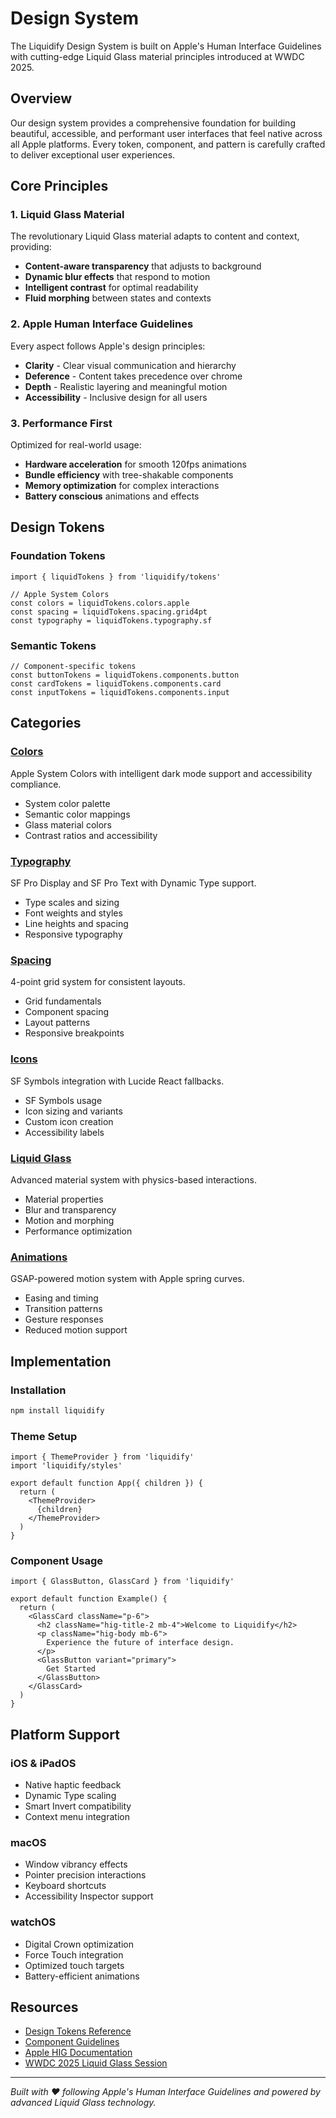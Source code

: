 # Design System

The Liquidify Design System is built on Apple's Human Interface Guidelines with cutting-edge Liquid Glass material principles introduced at WWDC 2025.

## Overview

Our design system provides a comprehensive foundation for building beautiful, accessible, and performant user interfaces that feel native across all Apple platforms. Every token, component, and pattern is carefully crafted to deliver exceptional user experiences.

## Core Principles

### 1. Liquid Glass Material
The revolutionary Liquid Glass material adapts to content and context, providing:
- **Content-aware transparency** that adjusts to background
- **Dynamic blur effects** that respond to motion
- **Intelligent contrast** for optimal readability
- **Fluid morphing** between states and contexts

### 2. Apple Human Interface Guidelines
Every aspect follows Apple's design principles:
- **Clarity** - Clear visual communication and hierarchy
- **Deference** - Content takes precedence over chrome
- **Depth** - Realistic layering and meaningful motion
- **Accessibility** - Inclusive design for all users

### 3. Performance First
Optimized for real-world usage:
- **Hardware acceleration** for smooth 120fps animations
- **Bundle efficiency** with tree-shakable components
- **Memory optimization** for complex interactions
- **Battery conscious** animations and effects

## Design Tokens

### Foundation Tokens
```tsx
import { liquidTokens } from 'liquidify/tokens'

// Apple System Colors
const colors = liquidTokens.colors.apple
const spacing = liquidTokens.spacing.grid4pt
const typography = liquidTokens.typography.sf
```

### Semantic Tokens
```tsx
// Component-specific tokens
const buttonTokens = liquidTokens.components.button
const cardTokens = liquidTokens.components.card
const inputTokens = liquidTokens.components.input
```

## Categories

### [Colors](/design-system/colors)
Apple System Colors with intelligent dark mode support and accessibility compliance.
- System color palette
- Semantic color mappings
- Glass material colors
- Contrast ratios and accessibility

### [Typography](/design-system/typography)
SF Pro Display and SF Pro Text with Dynamic Type support.
- Type scales and sizing
- Font weights and styles
- Line heights and spacing
- Responsive typography

### [Spacing](/design-system/spacing)
4-point grid system for consistent layouts.
- Grid fundamentals
- Component spacing
- Layout patterns
- Responsive breakpoints

### [Icons](/design-system/icons)
SF Symbols integration with Lucide React fallbacks.
- SF Symbols usage
- Icon sizing and variants
- Custom icon creation
- Accessibility labels

### [Liquid Glass](/design-system/liquid-glass)
Advanced material system with physics-based interactions.
- Material properties
- Blur and transparency
- Motion and morphing
- Performance optimization

### [Animations](/design-system/animations)
GSAP-powered motion system with Apple spring curves.
- Easing and timing
- Transition patterns
- Gesture responses
- Reduced motion support

## Implementation

### Installation
```bash
npm install liquidify
```

### Theme Setup
```tsx
import { ThemeProvider } from 'liquidify'
import 'liquidify/styles'

export default function App({ children }) {
  return (
    <ThemeProvider>
      {children}
    </ThemeProvider>
  )
}
```

### Component Usage
```tsx
import { GlassButton, GlassCard } from 'liquidify'

export default function Example() {
  return (
    <GlassCard className="p-6">
      <h2 className="hig-title-2 mb-4">Welcome to Liquidify</h2>
      <p className="hig-body mb-6">
        Experience the future of interface design.
      </p>
      <GlassButton variant="primary">
        Get Started
      </GlassButton>
    </GlassCard>
  )
}
```

## Platform Support

### iOS & iPadOS
- Native haptic feedback
- Dynamic Type scaling
- Smart Invert compatibility
- Context menu integration

### macOS
- Window vibrancy effects
- Pointer precision interactions
- Keyboard shortcuts
- Accessibility Inspector support

### watchOS
- Digital Crown optimization
- Force Touch integration
- Optimized touch targets
- Battery-efficient animations

## Resources

- [Design Tokens Reference](/design-system/design-tokens)
- [Component Guidelines](/components)
- [Apple HIG Documentation](https://developer.apple.com/design/human-interface-guidelines/)
- [WWDC 2025 Liquid Glass Session](https://developer.apple.com/videos/play/wwdc2025/liquid-glass/)

---

*Built with ❤️ following Apple's Human Interface Guidelines and powered by advanced Liquid Glass technology.*

